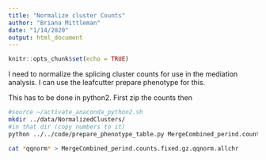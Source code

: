 ```yaml
---
title: "Normalize cluster Counts"
author: "Briana Mittleman"
date: "1/14/2020"
output: html_document
---
```


```r
knitr::opts_chunk$set(echo = TRUE)
```

I need to normalize the splicing cluster counts for use in the mediation analysis. I can use the leafcutter prepare phenotype for this.  


This has to be done in python2.  First zip the counts then 
```bash
#source ~/activate_anaconda_python2.sh
mkdir ../data/NormalizedClusters/
#in that dir (copy numbers to it)
python ../../code/prepare_phenotype_table.py MergeCombined_perind.counts.fixed.gz

```

```bash
cat *qqnorm* > MergeCombined_perind.counts.fixed.gz.qqnorm.allchr
```


